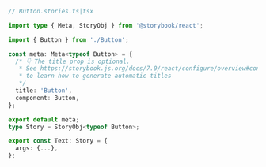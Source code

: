 ```ts
// Button.stories.ts|tsx

import type { Meta, StoryObj } from '@storybook/react';

import { Button } from './Button';

const meta: Meta<typeof Button> = {
  /* 👇 The title prop is optional.
   * See https://storybook.js.org/docs/7.0/react/configure/overview#configure-story-loading
   * to learn how to generate automatic titles
   */
  title: 'Button',
  component: Button,
};

export default meta;
type Story = StoryObj<typeof Button>;

export const Text: Story = {
  args: {...},
};
```
